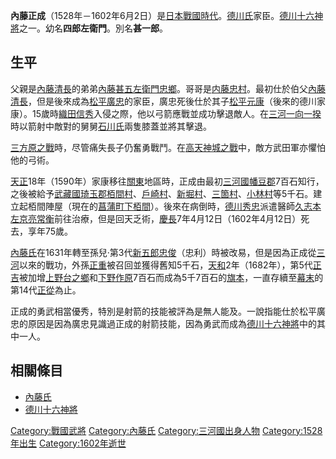 {{japanese|japanese=内藤 正成|kana=ないとう まさなり|romaji=Naitō Masanari}}
'''內藤正成'''（1528年－1602年6月2日）是[[日本戰國時代|日本戰國時代]]。[[德川氏|德川氏]]家臣。[[德川十六神將|德川十六神將]]之一。幼名'''四郎左衛門'''。別名'''甚一郎'''。

== 生平 ==
父親是[[內藤清長|內藤清長]]的弟弟[[內藤忠鄉|內藤甚五左衛門忠鄉]]。哥哥是[[内藤忠村|内藤忠村]]。最初仕於伯父[[內藤清長|內藤清長]]，但是後來成為[[松平廣忠|松平廣忠]]的家臣，廣忠死後仕於其子[[松平元康|松平元康]]（後來的德川家康）。15歲時[[織田信秀|織田信秀]]入侵之際，他以弓箭應戰並成功擊退敵人。在[[三河一向一揆|三河一向一揆]]時以箭射中敵對的舅舅[[石川氏|石川氏]]兩隻膝蓋並將其擊退。

[[三方原之戰|三方原之戰]]時，尽管痛失長子仍奮勇戰鬥。在[[高天神城之戰|高天神城之戰]]中，敵方武田軍亦懼怕他的弓術。

[[天正_(日本)|天正]]18年（1590年）家康移往[[关东地方|關東]]地區時，正成由最初[[三河國|三河國]][[幡豆郡|幡豆郡]]7百石知行，之後被給予[[武藏國|武藏國]][[琦玉郡|琦玉郡]][[栢間村|栢間村]]、[[戶崎村|戶崎村]]、[[新堀村|新堀村]]、[[三箇村|三箇村]]、[[小林村|小林村]]等5千石。建立起栢間陣屋（現在的[[菖蒲町|菖蒲町]][[下栢間|下栢間]]）。後來在病倒時，[[德川秀忠|德川秀忠]]派遣醫師[[久志本常衡|久志本左京亮常衡]]前往治療，但是回天乏術，[[慶長|慶長]]7年4月12日（1602年4月12日）死去，享年75歲。

[[內藤氏|內藤氏]]在1631年轉至孫兒‧第3代[[內藤忠俊|新五郎忠俊]]（忠利）時被改易，但是因為正成從[[三河|三河]]以來的戰功，外孫[[內藤正重|正重]]被召回並獲得舊知5千石，[[天和_(日本)|天和]]2年（1682年），第5代[[內藤正吉|正吉]]被加增[[上野|上野]][[台之鄉|台之鄉]]和[[下野|下野]][[作原|作原]]7百石而成為5千7百石的[[旗本|旗本]]，一直存續至[[幕末|幕末]]的第14代[[內藤正從|正從]]為止。

正成的勇武相當優秀，特別是射箭的技能被評為是無人能及。一說指能仕於松平廣忠的原因是因為廣忠見識過正成的射箭技能，因為勇武而成為[[德川十六神將|德川十六神將]]中的其中一人。

== 相關條目 ==
*[[內藤氏|內藤氏]]
*[[德川十六神將|德川十六神將]]

{{DEFAULTSORT:Naitou Masanari}}

[[Category:戰國武將|Category:戰國武將]]
[[Category:內藤氏|Category:內藤氏]]
[[Category:三河國出身人物|Category:三河國出身人物]]
[[Category:1528年出生|Category:1528年出生]]
[[Category:1602年逝世|Category:1602年逝世]]